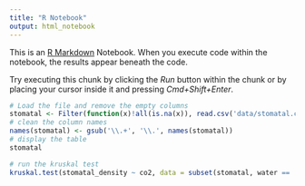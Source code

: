 ```yaml
---
title: "R Notebook"
output: html_notebook
---
```


This is an [R Markdown](http://rmarkdown.rstudio.com) Notebook. When you execute code within the notebook, the results appear beneath the code. 

Try executing this chunk by clicking the *Run* button within the chunk or by placing your cursor inside it and pressing *Cmd+Shift+Enter*. 

```r
# Load the file and remove the empty columns
stomatal <- Filter(function(x)!all(is.na(x)), read.csv('data/stomatal.csv'))
# clean the column names
names(stomatal) <- gsub('\\.+', '\\.', names(stomatal))
# display the table
stomatal
```

```r
# run the kruskal test
kruskal.test(stomatal_density ~ co2, data = subset(stomatal, water == 'Sat'), alternative = 'one.sided', paired = FALSE)
```

